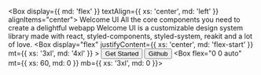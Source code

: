 
<Box display={{ md: 'flex' }} textAlign={{ xs: 'center', md: 'left' }} alignItems="center">
  <Box>
    <Text variant="h1">Welcome UI</Text>
    <Text variant="h3">All the core components you need to create a delightful webapp</Text>
    <Text variant="body1">
      Welcome UI is a customizable design system library made with react, styled-components,
      styled-system, reakit and a lot of love.
    </Text>
    <Box
      display="flex"
      justifyContent={{ xs: 'center', md: 'flex-start' }}
      mt={{ xs: '3xl', md: '4xl' }}
    >
      <NextLink href="/installation">
        <Button size="lg">
          <span>Get Started</span>
          <RightIcon />
        </Button>
      </NextLink>
      <Button
        as="a"
        size="lg"
        variant="secondary"
        ml="md"
        href="https://github.com/WTTJ/welcome-ui"
        target="_blank"
      >
        <GithubIcon size="lg" />
        <span>Github</span>
      </Button>
    </Box>
  </Box>
  <Box flex="0 0 auto" mt={{ xs: 60, md: 0 }} mb={{ xs: '3xl', md: 0 }}>
    <Illustration />
  </Box>
</Box>
